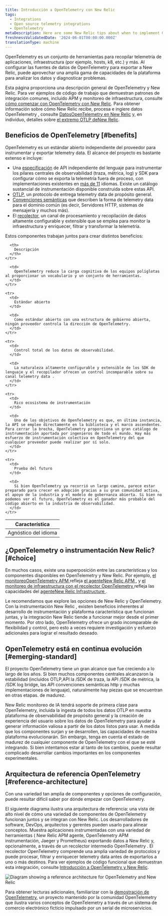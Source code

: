 ```yaml
---
title: Introducción a OpenTelemetry con New Relic
tags:
  - Integrations
  - Open source telemetry integrations
  - OpenTelemetry
metaDescription: Here are some New Relic tips about when to implement OpenTelemetry.
freshnessValidatedDate: '2024-06-01T00:00:00.000Z'
translationType: machine
---
```



OpenTelemetry es un conjunto de herramientas para recopilar telemetría de aplicaciones, infraestructura (por ejemplo, hosts, k8, etc.) y más. Al configurar las fuentes de datos de OpenTelemetry para exportar a New Relic, puede aprovechar una amplia gama de capacidades de la plataforma para analizar los datos y diagnosticar problemas.

Esta página proporciona una descripción general de OpenTelemetry y New Relic. Para ver ejemplos de código de trabajo que demuestran patrones de integración comunes, incluido APM y monitoreo de infraestructura, consulte [cómo comenzar con OpenTelemetry con New Relic](/docs/opentelemetry/get-started/opentelemetry-get-started-intro/). Para obtener información sobre cómo New Relic recibe, procesa e ingiere datos OpenTelemetry , consulte [DatosOpenTelemetry en New Relic](/docs/opentelemetry/best-practices/opentelemetry-data-overview/) y, en individuo, detalles sobre [el extremo OTLP deNew Relic](/docs/opentelemetry/best-practices/opentelemetry-otlp/).

## Beneficios de OpenTelemetry [#benefits]

OpenTelemetry es un estándar abierto independiente del proveedor para instrumentar y exportar telemetry data. El alcance del proyecto es bastante extenso e incluye:

* Una [especificación](https://opentelemetry.io/docs/specs/otel/) de API independiente del lenguaje para instrumentar los pilares centrales de observabilidad (traza, métrica, log) y SDK para configurar cómo se exporta la telemetría fuera de proceso, con implementaciones existentes en [más de 11](https://opentelemetry.io/docs/languages/) idiomas. Existe un catálogo sustancial de instrumentación disponible construida sobre estas API.
* [OTLP](https://opentelemetry.io/docs/specs/otlp/), un protocolo de entrega telemetry data de propósito general.
* [Convenciones semánticas](https://opentelemetry.io/docs/specs/semconv/) que describen la forma de telemetry data para el dominio común (es decir, Servidores HTTP, sistemas de mensajería y muchos más).
* El [recolector](https://opentelemetry.io/docs/collector/), un canal de procesamiento y recopilación de datos altamente configurable y extensible que se emplea para monitor la infraestructura y enriquecer, filtrar y transformar la telemetría.

Estos componentes trabajan juntos para crear distintos beneficios:

<table>
  <thead>
    <tr>
      <th style={{ width: "200px" }}>
        Característica
      </th>

      <th>
        Descripción
      </th>
    </tr>
  </thead>

  <tbody>
    <tr>
      <td>
        Agnóstico del idioma
      </td>

      <td>
        OpenTelemetry reduce la carga cognitiva de los equipos políglotas al proporcionar un vocabulario y un conjunto de herramientas.
      </td>
    </tr>

    <tr>
      <td>
        Estándar abierto
      </td>

      <td>
        Como estándar abierto con una estructura de gobierno abierta, ningún proveedor controla la dirección de OpenTelemetry.
      </td>
    </tr>

    <tr>
      <td>
        Control total de los datos de observabilidad.
      </td>

      <td>
        La naturaleza altamente configurable y extensible de los SDK de lenguaje y el recopilador ofrecen un control incomparable sobre su canal telemetry data .
      </td>
    </tr>

    <tr>
      <td>
        Rico ecosistema de instrumentación
      </td>

      <td>
        Uno de los objetivos de OpenTelemetry es que, en última instancia, la API se emplee directamente en la biblioteca y el marco ascendentes. Para cerrar la brecha, OpenTelemetry proporciona un gran catálogo de instrumentación aportada por ingenieros de todo el mundo. Hay más esfuerzo de instrumentación colectiva en OpenTelemetry del que cualquier proveedor puede realizar por sí solo.
      </td>
    </tr>

    <tr>
      <td>
        Prueba del futuro
      </td>

      <td>
        Si bien OpenTelemetry ya recorrió un largo camino, parece estar preparado para crecer en adopción gracias a su gran comunidad activa, el apoyo de la industria y el modelo de gobernanza abierta. Si bien no podemos ver el futuro, OpenTelemetry es el ganador más probable del código abierto en la industria de observabilidad.
      </td>
    </tr>
  </tbody>
</table>

## ¿OpenTelemetry o instrumentación New Relic? [#choice]

En muchos casos, existe una superposición entre las características y los componentes disponibles en OpenTelemetry y New Relic. Por ejemplo, [el monitoreoOpenTelemetry APM ](/docs/opentelemetry/get-started/apm-monitoring/opentelemetry-apm-intro/)refleja [el agenteNew Relic APM ](/docs/apm/new-relic-apm/getting-started/introduction-apm/), y [el monitoreo de infraestructura con el recolector OpenTelemetry ](/docs/opentelemetry/get-started/collector-infra-monitoring/opentelemetry-collector-infra-intro/)refleja las capacidades del [agenteNew Relic Infrastructure ](/docs/infrastructure/infrastructure-monitoring/get-started/get-started-infrastructure-monitoring/).

Le recomendamos que explore las opciones de New Relic y OpenTelemetry. Con la instrumentación New Relic , existen beneficios inherentes al desarrollo de instrumentación y plataforma característica que funcionan juntas, y la integración New Relic tiende a funcionar mejor desde el primer momento. Por otro lado, OpenTelemetry ofrece un grado incomparable de flexibilidad y control, pero esto a veces requiere investigación y esfuerzo adicionales para lograr el resultado deseado.

## OpenTelemetry está en continua evolución [#emerging-standard]

El proyecto OpenTelemetry tiene un gran alcance que fue creciendo a lo largo de los años. Si bien muchos componentes centrales alcanzaron la estabilidad (incluidos OTLP,API la /SDK de traza, la API /SDK de métrica, la /SDK log bridge, las API convenciones semánticas http y muchas implementaciones de lenguaje), naturalmente hay piezas que se encuentran en otras etapas. de madurez.

New Relic monitoreo de IA tendrá soporte de primera clase para OpenTelemetry, incluida la ingesta de todos los datos OTLP en nuestra plataforma de observabilidad de propósito general y la creación de experiencia del usuario sobre los datos de OpenTelemetry para ayudar a generar información valiosa a partir de los datos listos para usar. A medida que los componentes surjan y se desarrollen, las capacidades de nuestra plataforma evolucionarán. Sin embargo, tenga en cuenta el estado de madurez de cualquier componente de OpenTelemetry con el que se esté integrando. Si bien intentamos estar al tanto de los cambios, puede resultar complicado desarrollar cambios importantes en los componentes experimentales.

## Arquitectura de referencia OpenTelemetry [#reference-architecture]

Con una variedad tan amplia de componentes y opciones de configuración, puede resultar difícil saber por dónde empezar con OpenTelemetry.

El siguiente diagrama ilustra una arquitectura de referencia: una vista de alto nivel de cómo una variedad de componentes de OpenTelemetry funcionan juntos y se integran con New Relic. Los desarrolladores de software, DevOps, arquitectos y gerentes pueden usarlo para alinear conceptos. Muestra aplicaciones instrumentadas con una variedad de herramientas ( New Relic APM agente, OpenTelemetry APM instrumentación, Jaeger y Prometheus) exportando datos a New Relic y, opcionalmente, a través de un recolector intermedio OpenTelemetry . El recolector OpenTelemetry comprende una amplia variedad de protocolos y puede procesar, filtrar y enriquecer telemetry data antes de exportarlos a uno o más destinos. Para ver ejemplos de código funcional que demuestran esta integración, consulte [Introducción a OpenTelemetry y New Relic](/docs/opentelemetry/get-started/opentelemetry-get-started-intro/).

<img title="Diagram showing a reference architecture for OpenTelemetry and New Relic" alt="Diagram showing a reference architecture for OpenTelemetry and New Relic" src={moreintegrationsOtelRefArch} />

Para obtener lecturas adicionales, familiarizar con la [demostración de OpenTelemetry](https://opentelemetry.io/docs/demo/), un proyecto mantenido por la comunidad OpenTelemetry que ilustra varios conceptos de OpenTelemetry a través de un sistema de comercio electrónico ficticio impulsado por un serial de microservicios.